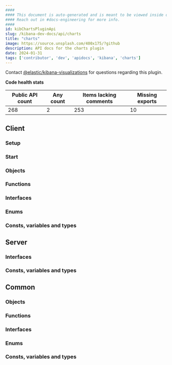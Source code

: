 ```yaml
---
####
#### This document is auto-generated and is meant to be viewed inside our experimental, new docs system.
#### Reach out in #docs-engineering for more info.
####
id: kibChartsPluginApi
slug: /kibana-dev-docs/api/charts
title: "charts"
image: https://source.unsplash.com/400x175/?github
description: API docs for the charts plugin
date: 2024-01-31
tags: ['contributor', 'dev', 'apidocs', 'kibana', 'charts']
---
```




Contact [@elastic/kibana-visualizations](https://github.com/orgs/elastic/teams/kibana-visualizations) for questions regarding this plugin.

**Code health stats**

| Public API count  | Any count | Items lacking comments | Missing exports |
|-------------------|-----------|------------------------|-----------------|
| 268 | 2 | 253 | 10 |

## Client

### Setup
<DocDefinitionList data={[chartsObj.client.setup]}/>

### Start
<DocDefinitionList data={[chartsObj.client.start]}/>

### Objects
<DocDefinitionList data={chartsObj.client.objects}/>

### Functions
<DocDefinitionList data={chartsObj.client.functions}/>

### Interfaces
<DocDefinitionList data={chartsObj.client.interfaces}/>

### Enums
<DocDefinitionList data={chartsObj.client.enums}/>

### Consts, variables and types
<DocDefinitionList data={chartsObj.client.misc}/>

## Server

### Interfaces
<DocDefinitionList data={chartsObj.server.interfaces}/>

### Consts, variables and types
<DocDefinitionList data={chartsObj.server.misc}/>

## Common

### Objects
<DocDefinitionList data={chartsObj.common.objects}/>

### Functions
<DocDefinitionList data={chartsObj.common.functions}/>

### Interfaces
<DocDefinitionList data={chartsObj.common.interfaces}/>

### Enums
<DocDefinitionList data={chartsObj.common.enums}/>

### Consts, variables and types
<DocDefinitionList data={chartsObj.common.misc}/>


